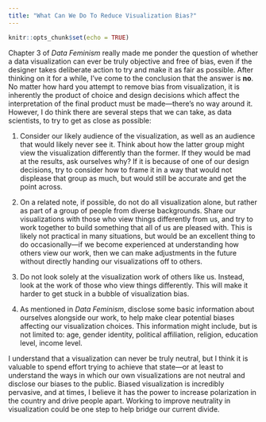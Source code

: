 ```yaml
---
title: "What Can We Do To Reduce Visualization Bias?"
---
```


```r
knitr::opts_chunk$set(echo = TRUE)
```

Chapter 3 of *Data Feminism* really made me ponder the question of whether a data visualization can ever be truly objective and free of bias, even if the designer takes deliberate action to try and make it as fair as possible. After thinking on it for a while, I've come to the conclusion that the answer is __no__. No matter how hard you attempt to remove bias from visualization, it is inherently the product of choice and design decisions which affect the interpretation of the final product must be made—there's no way around it. However, I do think there are several steps that we can take, as data scientists, to try to get as close as possible:


1. Consider our likely audience of the visualization, as well as an audience that would likely never see it. Think about how the latter group might view the visualization differently than the former. If they would be mad at the results, ask ourselves why? If it is because of one of our design decisions, try to consider how to frame it in a way that would not displease that group as much, but would still be accurate and get the point across.

2. On a related note, if possible, do not do all visualization alone, but rather as part of a group of people from diverse backgrounds. Share our visualizations with those who view things differently from us, and try to work together to build something that all of us are pleased with. This is likely not practical in many situations, but would be an excellent thing to do occasionally—if we become experienced at understanding how others view our work, then we can make adjustments in the future without directly handing our visualizations off to others.

3. Do not look solely at the visualization work of others like us. Instead, look at the work of those who view things differently. This will make it harder to get stuck in a bubble of visualization bias.

4. As mentioned in *Data Feminism*, disclose some basic information about ourselves alongside our work, to help make clear potential biases affecting our visualization choices. This information might include, but is not limited to: age, gender identity, political affiliation, religion, education level, income level.

I understand that a visualization can never be truly neutral, but I think it is valuable to spend effort trying to achieve that state—or at least to understand the ways in which our own visualizations are not neutral and disclose our biases to the public. Biased visualization is incredibly pervasive, and at times, I believe it has the power to increase polarization in the country and drive people apart. Working to improve neutrality in visualization could be one step to help bridge our current divide.